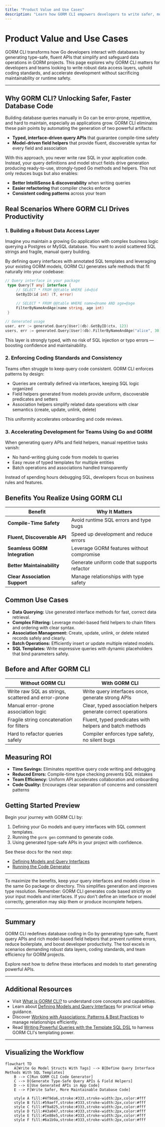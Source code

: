 ```yaml
---
title: "Product Value and Use Cases"
description: "Learn how GORM CLI empowers developers to write safer, more maintainable database code—without the tedium or mistakes associated with hand-written queries. Review typical scenarios where the tool unlocks productivity: building robust data access layers, enforcing coding standards, and accelerating development for teams using Go and GORM."
---
```


# Product Value and Use Cases

GORM CLI transforms how Go developers interact with databases by generating type-safe, fluent APIs that simplify and safeguard data operations in GORM projects. This page explores why GORM CLI matters for developers and teams looking to write robust data access layers, uphold coding standards, and accelerate development without sacrificing maintainability or runtime safety.

---

## Why GORM CLI? Unlocking Safer, Faster Database Code

Building database queries manually in Go can be error-prone, repetitive, and hard to maintain, especially as applications grow. GORM CLI eliminates these pain points by automating the generation of two powerful artifacts:

- **Typed, interface-driven query APIs** that guarantee compile-time safety
- **Model-driven field helpers** that provide fluent, discoverable syntax for every field and association

With this approach, you never write raw SQL in your application code. Instead, your query definitions and model struct fields drive generation producing ready-to-use, strongly-typed Go methods and helpers. This not only reduces bugs but also enables:

- **Better IntelliSense & discoverability** when writing queries
- **Easier refactoring** that compiler checks enforce
- **Consistent coding patterns** across your team


## Real Scenarios Where GORM CLI Drives Productivity

### 1. Building a Robust Data Access Layer

Imagine you maintain a growing Go application with complex business logic querying a Postgres or MySQL database. You want to avoid scattered SQL strings and fragile, manual query building.

By defining query interfaces with annotated SQL templates and leveraging your existing GORM models, GORM CLI generates safe methods that fit naturally into your codebase:

```go
// Query interface in your package
 type Query[T any] interface {
     // SELECT * FROM @@table WHERE id=@id
     GetByID(id int) (T, error)
     
     // SELECT * FROM @@table WHERE name=@name AND age=@age
     FilterByNameAndAge(name string, age int)
 }

// Generated usage
user, err := generated.Query[User](db).GetByID(ctx, 123)
users, err := generated.Query[User](db).FilterByNameAndAge("alice", 30).Find(ctx)
```

This layer is strongly typed, with no risk of SQL injection or typo errors — boosting confidence and maintainability.


### 2. Enforcing Coding Standards and Consistency

Teams often struggle to keep query code consistent. GORM CLI enforces patterns by design:

- Queries are centrally defined via interfaces, keeping SQL logic organized
- Field helpers generated from models provide uniform, discoverable predicates and setters
- Association helpers simplify related data operations with clear semantics (create, update, unlink, delete)

This uniformity accelerates onboarding and code reviews.


### 3. Accelerating Development for Teams Using Go and GORM

When generating query APIs and field helpers, manual repetitive tasks vanish:

- No hand-writing gluing code from models to queries
- Easy reuse of typed templates for multiple entities
- Batch operations and associations handled transparently

Instead of spending hours debugging SQL, developers focus on business rules and features.


## Benefits You Realize Using GORM CLI

| Benefit                      | Why It Matters                            |
|------------------------------|-----------------------------------------|
| **Compile-Time Safety**       | Avoid runtime SQL errors and type bugs  |
| **Fluent, Discoverable API**  | Speed up development and reduce errors  |
| **Seamless GORM Integration**| Leverage GORM features without compromise|
| **Better Maintainability**    | Generate uniform code that supports refactor|
| **Clear Association Support** | Manage relationships with type safety   |


## Common Use Cases

- **Data Querying:** Use generated interface methods for fast, correct data retrieval.
- **Complex Filtering:** Leverage model-based field helpers to chain filters and ordering with clear syntax.
- **Association Management:** Create, update, unlink, or delete related records safely and clearly.
- **Batch Operations:** Efficiently insert or update multiple related models.
- **SQL Templates:** Write expressive queries with dynamic placeholders that bind parameters safely.


## Before and After GORM CLI

| Without GORM CLI                               | With GORM CLI                           |
|-----------------------------------------------|----------------------------------------|
| Write raw SQL as strings, scattered and error-prone  | Write query interfaces once, generate strong APIs  |
| Manual error-prone association logic                | Clear, typed association helpers generate correct operations |
| Fragile string concatenation for filters            | Fluent, typed predicates with helpers and batch methods |
| Hard to refactor queries safely                      | Compiler enforces type safety, no silent bugs       |


## Measuring ROI

- **Time Savings:** Eliminates repetitive query code writing and debugging
- **Reduced Errors:** Compile-time type checking prevents SQL mistakes
- **Team Efficiency:** Uniform API accelerates collaboration and onboarding
- **Code Quality:** Encourages clear separation of concerns and consistent patterns


## Getting Started Preview

Begin your journey with GORM CLI by:

1. Defining your Go models and query interfaces with SQL comment templates.
2. Running the `gorm gen` command to generate code.
3. Using generated type-safe APIs in your project with confidence.

See these docs for the next step:

- [Defining Models and Query Interfaces](/getting-started/first-code-generation/defining-models-and-interfaces)
- [Running the Code Generator](/getting-started/first-code-generation/running-gorm-cli-gen)


---

<Tip>
To maximize the benefits, keep your query interfaces and models close in the same Go package or directory. This simplifies generation and improves type resolution.
</Tip>

<Warning>
Remember: GORM CLI generates code based strictly on your input models and interfaces. If you don't define an interface or model correctly, generation may skip them or produce incomplete helpers.
</Warning>

---

## Summary
GORM CLI redefines database coding in Go by generating type-safe, fluent query APIs and rich model-based field helpers that prevent runtime errors, reduce boilerplate, and boost developer productivity. The tool excels in scenarios demanding robust data layers, coding standards, and team efficiency for GORM projects.

Explore next how to define these interfaces and models to start generating powerful APIs.


---

## Additional Resources
- Visit [What is GORM CLI?](/overview/introduction_value/what_is_gorm_cli) to understand core concepts and capabilities.
- Learn about [Defining Models and Query Interfaces](/getting-started/first-code-generation/defining-models-and-interfaces) for practical setup guidance.
- Discover [Working with Associations: Patterns & Best Practices](/guides/advanced-use-cases/associations-best-practices) to manage relationships efficiently.
- Read [Writing Powerful Queries with the Template SQL DSL](/guides/advanced-use-cases/template-sql-dsl) to harness GORM CLI's templating power.

---

## Visualizing the Workflow

```mermaid
flowchart TD
    A[Write Go Model Structs With Tags] --> B[Define Query Interface Methods With SQL Templates]
    B --> C[Run GORM CLI Code Generator]
    C --> D[Generate Type-Safe Query APIs & Field Helpers]
    D --> E[Use Generated APIs in App Code]
    E --> F[Write Safer, More Maintainable Database Code]

    style A fill:#4f9da6,stroke:#333,stroke-width:2px,color:#fff
    style B fill:#59aeff,stroke:#333,stroke-width:2px,color:#fff
    style C fill:#f9a825,stroke:#333,stroke-width:2px,color:#fff
    style D fill:#43a047,stroke:#333,stroke-width:2px,color:#fff
    style E fill:#1e88e5,stroke:#333,stroke-width:2px,color:#fff
    style F fill:#6a1b9a,stroke:#333,stroke-width:2px,color:#fff
```
